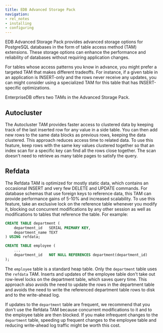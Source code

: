 ```yaml
---
title: EDB Advanced Storage Pack
navigation:
- rel_notes
- installing
- configuring
---
```


EDB Advanced Storage Pack provides advanced storage options for PostgreSQL databases in the form of table access method (TAM) extensions. These storage options can enhance the performance and reliability of databases without requiring application changes.

For tables whose access patterns you know in advance, you might prefer a targeted TAM that makes different tradeoffs. For instance, if a given table in an application is INSERT-only and the rows never receive any updates, you can might consider using a specialized TAM for this table that has INSERT-specific optimizations.

EnterpriseDB offers two TAMs in the Advanced Storage Pack. 

## Autocluster 

The Autocluster TAM provides faster access to clustered data by keeping track of the last inserted row for any value in a side table. You can then add new rows to the same data blocks as previous rows, keeping the data clustered. This approach reduces access time to related data. To use this feature, keep rows with the same key values clustered together so that an index scan for a specific key can find all the rows close together. The scan doesn't need to retrieve as many table pages to satisfy the query.

## Refdata

The Refdata TAM is optimized for mostly static data, which contains an occasional INSERT and very few DELETE and UPDATE commands. For database schemas that use foreign keys to reference data, this TAM can provide performance gains of 5-10% and increased scalability. To use this feature, take an exclusive lock on the reference table whenever you modify it, blocking out concurrent modifications by any other session as well as modifications to tables that reference the table. For example:

```sql
CREATE TABLE department (
	department_id	SERIAL PRIMARY KEY,
	department_name	TEXT
) USING refdata;

CREATE TABLE employee (
	...
	department_id	NOT NULL REFERENCES department(department_id)
);
```

The `employee` table is a standard heap table. Only the `department` table uses the `refdata` TAM. Inserts and updates of the employee table don't take out row-level locks on the department table, which saves query time. This approach also avoids the need to update the rows in the department table and avoids the need to write the referenced department table rows to disk and to the write-ahead log.

If updates to the `department` table are frequent, we recommend that you don't use the Refdata TAM because concurrent modifications to it and to the employee table are then blocked. If you make infrequent changes to the `department` table, speeding up frequent changes to the employee table and reducing write-ahead log traffic might be worth this cost.
